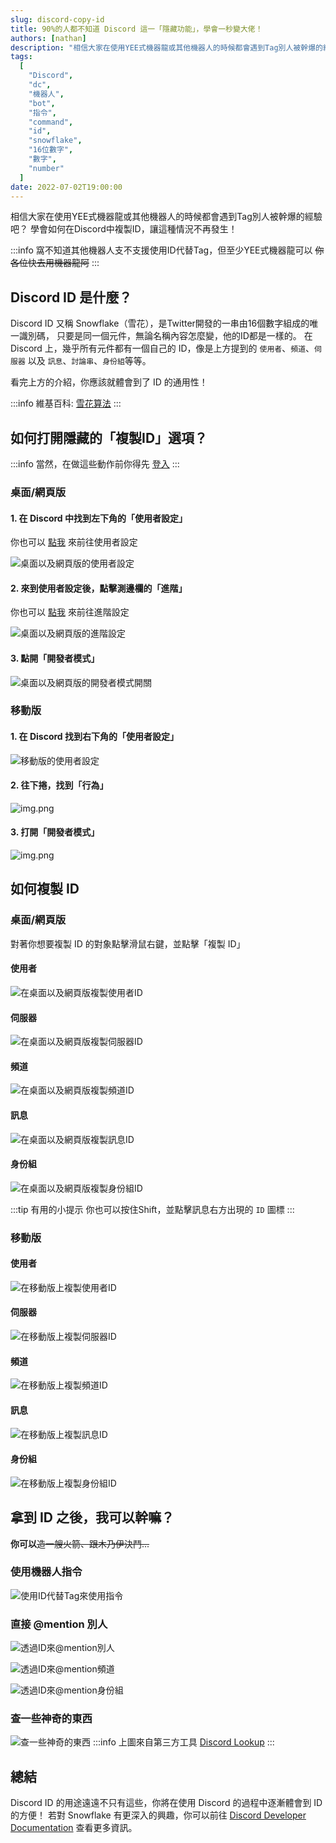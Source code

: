 ```yaml
---
slug: discord-copy-id
title: 90%的人都不知道 Discord 這一「隱藏功能」，學會一秒變大佬！
authors: [nathan]
description: "相信大家在使用YEE式機器龍或其他機器人的時候都會遇到Tag別人被幹爆的經驗吧？學會如何在Discord中複製ID，讓這種情況不再發生！"
tags:
  [
    "Discord",
    "dc",
    "機器人",
    "bot",
    "指令",
    "command",
    "id",
    "snowflake",
    "16位數字",
    "數字",
    "number"
  ]
date: 2022-07-02T19:00:00
---
```



相信大家在使用YEE式機器龍或其他機器人的時候都會遇到Tag別人被幹爆的經驗吧？
學會如何在Discord中複製ID，讓這種情況不再發生！

:::info
窩不知道其他機器人支不支援使用ID代替Tag，但至少YEE式機器龍可以
~~你各位快去用機器龍阿~~
:::

<TOCInline toc={toc} />

## Discord ID 是什麼？

Discord ID 又稱 Snowflake（雪花），是Twitter開發的一串由16個數字組成的唯一識別碼，
只要是同一個元件，無論名稱內容怎麼變，他的ID都是一樣的。
在 Discord 上，幾乎所有元件都有一個自己的 ID，像是上方提到的 `使用者`、`頻道`、`伺服器` 以及 `訊息`、`討論串`、`身份組`等等。

看完上方的介紹，你應該就體會到了 ID 的通用性！

:::info
維基百科: [雪花算法](https://zh.wikipedia.org/wiki/%E9%9B%AA%E8%8A%B1%E7%AE%97%E6%B3%95)
:::

<!--truncate-->

<Adsense />

## 如何打開隱藏的「複製ID」選項？

:::info
當然，在做這些動作前你得先 [登入](discord://-/login)
:::

### 桌面/網頁版

#### 1. 在 Discord 中找到左下角的「使用者設定」

你也可以 [點我](discord://-/settings/account) 來前往使用者設定

![桌面以及網頁版的使用者設定](/img/discord-copy-id/user-settings-on-desktop.png)

#### 2. 來到使用者設定後，點擊測邊欄的「進階」
你也可以 [點我](discord://-/settings/advanced) 來前往進階設定

![桌面以及網頁版的進階設定](/img/discord-copy-id/advanced-settings-on-desktop.png)

#### 3. 點開「開發者模式」

![桌面以及網頁版的開發者模式開關](/img/discord-copy-id/developer-mode-on-desktop.png)

### 移動版

#### 1. 在 Discord 找到右下角的「使用者設定」

![移動版的使用者設定](/img/discord-copy-id/user-settings-on-mobile.png)

#### 2. 往下捲，找到「行為」

![img.png](/img/discord-copy-id/advanced-settings-on-mobile.png)

#### 3. 打開「開發者模式」

![img.png](/img/discord-copy-id/developer-mode-on-mobile.png)

<Adsense />

## 如何複製 ID

### 桌面/網頁版

對著你想要複製 ID 的對象點擊滑鼠右鍵，並點擊「複製 ID」

#### 使用者

![在桌面以及網頁版複製使用者ID](/img/discord-copy-id/copy-user-id-on-desktop.png)

#### 伺服器

![在桌面以及網頁版複製伺服器ID](/img/discord-copy-id/copy-guild-id-on-desktop.png)

#### 頻道

![在桌面以及網頁版複製頻道ID](/img/discord-copy-id/copy-channel-id-on-desktop.png)

#### 訊息

![在桌面以及網頁版複製訊息ID](/img/discord-copy-id/copy-message-id-on-desktop.png)

#### 身份組

![在桌面以及網頁版複製身份組ID](/img/discord-copy-id/copy-role-id-on-desktop.png)

:::tip 有用的小提示
你也可以按住Shift，並點擊訊息右方出現的 `ID` 圖標
:::

### 移動版

#### 使用者

![在移動版上複製使用者ID](/img/discord-copy-id/copy-user-id-on-mobile.png)

#### 伺服器

![在移動版上複製伺服器ID](/img/discord-copy-id/copy-guild-id-on-mobile.png)

#### 頻道

![在移動版上複製頻道ID](/img/discord-copy-id/copy-channel-id-on-mobile.png)

#### 訊息

![在移動版上複製訊息ID](/img/discord-copy-id/copy-message-id-on-mobile.png)

#### 身份組

![在移動版上複製身份組ID](/img/discord-copy-id/copy-role-id-on-mobile.png)

## 拿到 ID 之後，我可以幹嘛？

**你可以**~~造一艘火箭、跟木乃伊決鬥...~~

### 使用機器人指令

![使用ID代替Tag來使用指令](/img/discord-copy-id/use-bot-commands.png)

### 直接 @mention 別人

![透過ID來@mention別人](/img/discord-copy-id/mention-people-with-id.gif)

![透過ID來@mention頻道](/img/discord-copy-id/mention-channel-with-id.gif)

![透過ID來@mention身份組](/img/discord-copy-id/mention-role-with-id.gif)

### 查一些神奇的東西

![查一些神奇的東西](/img/discord-copy-id/lookup-something.gif)
:::info
上圖來自第三方工具 [Discord Lookup](https://discord.id)
:::

<AdSense />

## 總結
Discord ID 的用途遠遠不只有這些，你將在使用 Discord 的過程中逐漸體會到 ID 的方便！
若對 Snowflake 有更深入的興趣，你可以前往 [Discord Developer Documentation](https://discord.com/developers/docs) 查看更多資訊。

